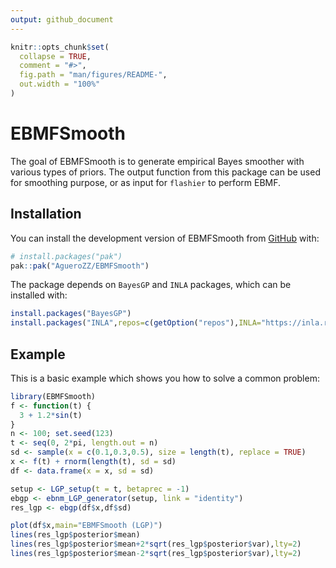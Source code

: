 ```yaml
---
output: github_document
---
```


<!-- README.md is generated from README.Rmd. Please edit that file -->

```r
knitr::opts_chunk$set(
  collapse = TRUE,
  comment = "#>",
  fig.path = "man/figures/README-",
  out.width = "100%"
)
```

# EBMFSmooth

<!-- badges: start -->
<!-- badges: end -->

The goal of EBMFSmooth is to generate empirical Bayes smoother with various types of priors. 
The output function from this package can be used for smoothing purpose, or as input for  `flashier` to perform EBMF.

## Installation

You can install the development version of EBMFSmooth from [GitHub](https://github.com/) with:

``` r
# install.packages("pak")
pak::pak("AgueroZZ/EBMFSmooth")
```

The package depends on `BayesGP` and `INLA` packages, which can be installed with:

``` r
install.packages("BayesGP")
install.packages("INLA",repos=c(getOption("repos"),INLA="https://inla.r-inla-download.org/R/stable"), dep=TRUE)
```

## Example

This is a basic example which shows you how to solve a common problem:

```r
library(EBMFSmooth)
f <- function(t) {
  3 + 1.2*sin(t)
}
n <- 100; set.seed(123)
t <- seq(0, 2*pi, length.out = n)
sd <- sample(x = c(0.1,0.3,0.5), size = length(t), replace = TRUE)
x <- f(t) + rnorm(length(t), sd = sd)
df <- data.frame(x = x, sd = sd)

setup <- LGP_setup(t = t, betaprec = -1)
ebgp <- ebnm_LGP_generator(setup, link = "identity")
res_lgp <- ebgp(df$x,df$sd)

plot(df$x,main="EBMFSmooth (LGP)")
lines(res_lgp$posterior$mean)
lines(res_lgp$posterior$mean+2*sqrt(res_lgp$posterior$var),lty=2)
lines(res_lgp$posterior$mean-2*sqrt(res_lgp$posterior$var),lty=2)
```



